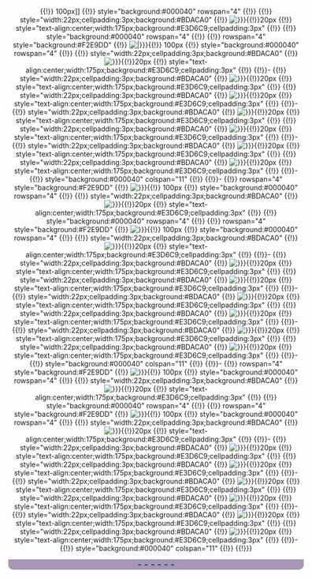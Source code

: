 {{clr}}<center>
<div style="width:600px" align="center">
<div style="width:200px;background:#A596B5;border-top-right-radius:10px;border-top-left-radius:10px;text-align:center"><font size=4 color=#000040><b>{{{Map|}}}</b></font></div>
{{{!}} style="radius:3px;cellpadding:3px;width:600px" align="center"
{{!}} style="background:#000040" colspan="11" {{!}}
{{!}}-
{{!}} rowspan="4" style="background:#F2E9DD"  {{!}}  [[File:{{{Ship1||}}}{{!}} 100px]]
{{!}} style="background:#000040" rowspan="4" {{!}}
{{!}} style="width:22px;cellpadding:3px;background:#BDACA0" {{!}} [[File:{{{Ship1Equip1_icon|}}}{{!}}20px]]
{{!}} style="text-align:center;width:175px;background:#E3D6C9;cellpadding:3px"  {{!}}  <font size=1 color=#000080>{{{Ship1Equip1|}}}</font>
{{!}} style="background:#000040" rowspan="4" {{!}}
{{!}} rowspan="4" style="background:#F2E9DD" {{!}}  [[File:{{{Ship2||}}}{{!}} 100px]]
{{!}} style="background:#000040" rowspan="4" {{!}}
{{!}} style="width:22px;cellpadding:3px;background:#BDACA0" {{!}} [[File:{{{Ship2Equip1_icon|}}}{{!}}20px]]
{{!}} style="text-align:center;width:175px;background:#E3D6C9;cellpadding:3px"  {{!}}  <font size=1 color=#000080>{{{Ship2Equip1|}}}</font>
{{!}}-
{{!}} style="width:22px;cellpadding:3px;background:#BDACA0" {{!}} [[File:{{{Ship1Equip2_icon|}}}{{!}}20px]]
{{!}} style="text-align:center;width:175px;background:#E3D6C9;cellpadding:3px"  {{!}}  <font size=1 color=#000080>{{{Ship1Equip2|}}}</font>
{{!}} style="width:22px;cellpadding:3px;background:#BDACA0" {{!}} [[File:{{{Ship2Equip2_icon|}}}{{!}}20px]]
{{!}} style="text-align:center;width:175px;background:#E3D6C9;cellpadding:3px"  {{!}}  <font size=1 color=#000080>{{{Ship2Equip2|}}}</font>
{{!}}-
{{!}} style="width:22px;cellpadding:3px;background:#BDACA0" {{!}} [[File:{{{Ship1Equip3_icon|}}}{{!}}20px]]
{{!}} style="text-align:center;width:175px;background:#E3D6C9;cellpadding:3px"  {{!}}  <font size=1 color=#000080>{{{Ship1Equip3|}}}</font>
{{!}} style="width:22px;cellpadding:3px;background:#BDACA0" {{!}} [[File:{{{Ship2Equip3_icon|}}}{{!}}20px]]
{{!}} style="text-align:center;width:175px;background:#E3D6C9;cellpadding:3px"  {{!}}  <font size=1 color=#000080>{{{Ship2Equip3|}}}</font>
{{!}}-
{{!}} style="width:22px;cellpadding:3px;background:#BDACA0" {{!}} [[File:{{{Ship1Equip4_icon|}}}{{!}}20px]]
{{!}} style="text-align:center;width:175px;background:#E3D6C9;cellpadding:3px"  {{!}}  <font size=1 color=#000080>{{{Ship1Equip4|}}}</font>
{{!}} style="width:22px;cellpadding:3px;background:#BDACA0" {{!}} [[File:{{{Ship2Equip4_icon|}}}{{!}}20px]]
{{!}} style="text-align:center;width:175px;background:#E3D6C9;cellpadding:3px"  {{!}}  <font size=1 color=#000080>{{{Ship2Equip4|}}}</font>
{{!}}-
{{!}} style="background:#000040" colspan="11" {{!}}
{{!}}-
{{!}} rowspan="4" style="background:#F2E9DD"  {{!}}  [[File:{{{Ship3|}}}{{!}} 100px]]
{{!}} style="background:#000040" rowspan="4" {{!}}
{{!}} style="width:22px;cellpadding:3px;background:#BDACA0" {{!}} [[File:{{{Ship3Equip1_icon|}}}{{!}}20px]]
{{!}} style="text-align:center;width:175px;background:#E3D6C9;cellpadding:3px"  {{!}}  <font size=1 color=#000080>{{{Ship3Equip1|}}}</font>
{{!}} style="background:#000040" rowspan="4" {{!}}
{{!}} rowspan="4" style="background:#F2E9DD" {{!}}  [[File:{{{Ship4|}}}{{!}} 100px]]
{{!}} style="background:#000040" rowspan="4" {{!}}
{{!}} style="width:22px;cellpadding:3px;background:#BDACA0" {{!}} [[File:{{{Ship4Equip1_icon|}}}{{!}}20px]]
{{!}} style="text-align:center;width:175px;background:#E3D6C9;cellpadding:3px"  {{!}}  <font size=1 color=#000080>{{{Ship4Equip1|}}}</font>
{{!}}-
{{!}} style="width:22px;cellpadding:3px;background:#BDACA0" {{!}} [[File:{{{Ship3Equip2_icon|}}}{{!}}20px]]
{{!}} style="text-align:center;width:175px;background:#E3D6C9;cellpadding:3px"  {{!}}  <font size=1 color=#000080>{{{Ship3Equip2|}}}</font>
{{!}} style="width:22px;cellpadding:3px;background:#BDACA0" {{!}} [[File:{{{Ship4Equip2_icon|}}}{{!}}20px]]
{{!}} style="text-align:center;width:175px;background:#E3D6C9;cellpadding:3px"  {{!}}  <font size=1 color=#000080>{{{Ship4Equip2|}}}</font>
{{!}}-
{{!}} style="width:22px;cellpadding:3px;background:#BDACA0" {{!}} [[File:{{{Ship3Equip3_icon|}}}{{!}}20px]]
{{!}} style="text-align:center;width:175px;background:#E3D6C9;cellpadding:3px"  {{!}}  <font size=1 color=#000080>{{{Ship3Equip3|}}}</font>
{{!}} style="width:22px;cellpadding:3px;background:#BDACA0" {{!}} [[File:{{{Ship4Equip3_icon|}}}{{!}}20px]]
{{!}} style="text-align:center;width:175px;background:#E3D6C9;cellpadding:3px"  {{!}}  <font size=1 color=#000080>{{{Ship4Equip3|}}}</font>
{{!}}-
{{!}} style="width:22px;cellpadding:3px;background:#BDACA0" {{!}} [[File:{{{Ship3Equip4_icon|}}}{{!}}20px]]
{{!}} style="text-align:center;width:175px;background:#E3D6C9;cellpadding:3px"  {{!}}  <font size=1 color=#000080>{{{Ship3Equip4|}}}</font>
{{!}} style="width:22px;cellpadding:3px;background:#BDACA0" {{!}} [[File:{{{Ship4Equip4_icon|}}}{{!}}20px]]
{{!}} style="text-align:center;width:175px;background:#E3D6C9;cellpadding:3px"  {{!}}  <font size=1 color=#000080>{{{Ship4Equip4|}}}</font>
{{!}}-
{{!}} style="background:#000040" colspan="11" {{!}}
{{!}}-
{{!}} rowspan="4" style="background:#F2E9DD"  {{!}}  [[File:{{{Ship5|}}}{{!}} 100px]]
{{!}} style="background:#000040" rowspan="4" {{!}}
{{!}} style="width:22px;cellpadding:3px;background:#BDACA0" {{!}} [[File:{{{Ship5Equip1_icon|}}}{{!}}20px]]
{{!}} style="text-align:center;width:175px;background:#E3D6C9;cellpadding:3px"  {{!}}  <font size=1 color=#000080>{{{Ship5Equip1|}}}</font>
{{!}} style="background:#000040" rowspan="4" {{!}}
{{!}} rowspan="4" style="background:#F2E9DD" {{!}}  [[File:{{{Ship6|}}}{{!}} 100px]]
{{!}} style="background:#000040" rowspan="4" {{!}}
{{!}} style="width:22px;cellpadding:3px;background:#BDACA0" {{!}} [[File:{{{Ship6Equip1_icon|}}}{{!}}20px]]
{{!}} style="text-align:center;width:175px;background:#E3D6C9;cellpadding:3px"  {{!}}  <font size=1 color=#000080>{{{Ship6Equip1|}}}</font>
{{!}}-
{{!}} style="width:22px;cellpadding:3px;background:#BDACA0" {{!}} [[File:{{{Ship5Equip2_icon|}}}{{!}}20px]]
{{!}} style="text-align:center;width:175px;background:#E3D6C9;cellpadding:3px"  {{!}}  <font size=1 color=#000080>{{{Ship5Equip2|}}}</font>
{{!}} style="width:22px;cellpadding:3px;background:#BDACA0" {{!}} [[File:{{{Ship6Equip2_icon|}}}{{!}}20px]]
{{!}} style="text-align:center;width:175px;background:#E3D6C9;cellpadding:3px"  {{!}}  <font size=1 color=#000080>{{{Ship6Equip2|}}}</font>
{{!}}-
{{!}} style="width:22px;cellpadding:3px;background:#BDACA0" {{!}} [[File:{{{Ship5Equip3_icon|}}}{{!}}20px]]
{{!}} style="text-align:center;width:175px;background:#E3D6C9;cellpadding:3px"  {{!}}  <font size=1 color=#000080>{{{Ship5Equip3|}}}</font>
{{!}} style="width:22px;cellpadding:3px;background:#BDACA0" {{!}} [[File:{{{Ship6Equip3_icon|}}}{{!}}20px]]
{{!}} style="text-align:center;width:175px;background:#E3D6C9;cellpadding:3px"  {{!}}  <font size=1 color=#000080>{{{Ship6Equip3|}}}</font>
{{!}}-
{{!}} style="width:22px;cellpadding:3px;background:#BDACA0" {{!}} [[File:{{{Ship5Equip4_icon|}}}{{!}}20px]]
{{!}} style="text-align:center;width:175px;background:#E3D6C9;cellpadding:3px"  {{!}}  <font size=1 color=#000080>{{{Ship5Equip4|}}}</font>
{{!}} style="width:22px;cellpadding:3px;background:#BDACA0" {{!}} [[File:{{{Ship6Equip4_icon|}}}{{!}}20px]]
{{!}} style="text-align:center;width:175px;background:#E3D6C9;cellpadding:3px"  {{!}}  <font size=1 color=#000080>{{{Ship6Equip4|}}}</font>
{{!}}-
{{!}} style="background:#000040" colspan="11" {{!}}
{{!}}}
</div>
<div style="width:600px;background:#A596B5;border-bottom-right-radius:10px;border-bottom-left-radius:10px;text-align:center"><font size=4 color=#000040>''{{{Total_LOS|}}} - - - {{{Total_FP|}}} - - - {{{Route|}}}''</font></div>
</center><br>